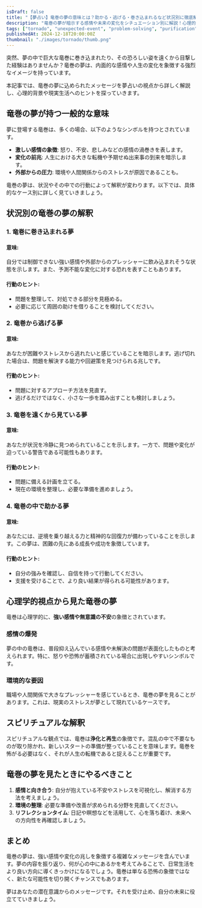 ```yaml
---
isDraft: false
title: "【夢占い】竜巻の夢の意味とは？助かる・逃げる・巻き込まれるなど状況別に徹底解説"
description: "竜巻の夢が暗示する感情や未来の変化をシチュエーション別に解説！心理的背景や現実生活へのヒントも満載です。"
tags: ["tornado", "unexpected-event", "problem-solving", "purification"]
publishedAt: 2024-12-18T20:00:00Z
thumbnail: "./images/tornado/thumb.png"
---
```


突然、夢の中で巨大な竜巻に巻き込まれたり、その恐ろしい姿を遠くから目撃した経験はありませんか？竜巻の夢は、内面的な感情や人生の変化を象徴する強烈なイメージを持っています。

本記事では、竜巻の夢に込められたメッセージを夢占いの視点から詳しく解説し、心理的背景や現実生活へのヒントを探っていきます。

<TableOfContents />

<AdUnit />

## 竜巻の夢が持つ一般的な意味

夢に登場する竜巻は、多くの場合、以下のようなシンボルを持つとされています。

- <strong>激しい感情の象徴</strong>: 怒り、不安、悲しみなどの感情の渦巻きを表します。
- <strong>変化の前兆</strong>: 人生における大きな転機や予期せぬ出来事の到来を暗示します。
- <strong>外部からの圧力</strong>: 環境や人間関係からのストレスが原因であることも。

竜巻の夢は、状況やその中での行動によって解釈が変わります。以下では、具体的なケース別に詳しく見ていきましょう。

<AdUnit />

## 状況別の竜巻の夢の解釈

### 1. 竜巻に巻き込まれる夢

#### 意味:

自分では制御できない強い感情や外部からのプレッシャーに飲み込まれそうな状態を示します。また、予測不能な変化に対する恐れを表すこともあります。

#### 行動のヒント:

- 問題を整理して、対処できる部分を見極める。
- 必要に応じて周囲の助けを借りることを検討してください。

### 2. 竜巻から逃げる夢

#### 意味:

あなたが困難やストレスから逃れたいと感じていることを暗示します。逃げ切れた場合は、問題を解決する能力や回避策を見つけられる兆しです。

#### 行動のヒント:

- 問題に対するアプローチ方法を見直す。
- 逃げるだけではなく、小さな一歩を踏み出すことも検討しましょう。

### 3. 竜巻を遠くから見ている夢

#### 意味:

あなたが状況を冷静に見つめられていることを示します。一方で、問題や変化が迫っている警告である可能性もあります。

#### 行動のヒント:

- 問題に備える計画を立てる。
- 現在の環境を整理し、必要な準備を進めましょう。

### 4. 竜巻の中で助かる夢

#### 意味:

あなたには、逆境を乗り越える力と精神的な回復力が備わっていることを示します。この夢は、困難の先にある成長や成功を象徴しています。

#### 行動のヒント:

- 自分の強みを確認し、自信を持って行動してください。
- 支援を受けることで、より良い結果が得られる可能性があります。

<AdUnit />

## 心理学的視点から見た竜巻の夢

竜巻は心理学的に、<strong>強い感情や無意識の不安</strong>の象徴とされています。

### 感情の爆発

夢の中の竜巻は、普段抑え込んでいる感情や未解決の問題が表面化したものと考えられます。特に、怒りや恐怖が蓄積されている場合に出現しやすいシンボルです。

### 環境的な要因

職場や人間関係で大きなプレッシャーを感じているとき、竜巻の夢を見ることがあります。これは、現実のストレスが夢として現れているケースです。

<AdUnit />

## スピリチュアルな解釈

スピリチュアルな観点では、竜巻は<strong>浄化と再生</strong>の象徴です。混乱の中で不要なものが取り除かれ、新しいスタートの準備が整っていることを意味します。竜巻を怖がる必要はなく、それが人生の転機であると捉えることが重要です。

<AdUnit />

## 竜巻の夢を見たときにやるべきこと

1. <strong>感情と向き合う</strong>: 自分が抱えている不安やストレスを可視化し、解消する方法を考えましょう。
2. <strong>環境の整理</strong>: 必要な準備や改善が求められる分野を見直してください。
3. <strong>リフレクションタイム</strong>: 日記や瞑想などを活用して、心を落ち着け、未来への方向性を再確認しましょう。

<AdUnit />

## まとめ

竜巻の夢は、強い感情や変化の兆しを象徴する複雑なメッセージを含んでいます。夢の内容を振り返り、何が心の中にあるかを考えてみることで、日常生活をより良い方向に導くきっかけになるでしょう。竜巻は単なる恐怖の象徴ではなく、新たな可能性を切り開くチャンスでもあります。

夢はあなたの潜在意識からのメッセージです。それを受け止め、自分の未来に役立てていきましょう。
